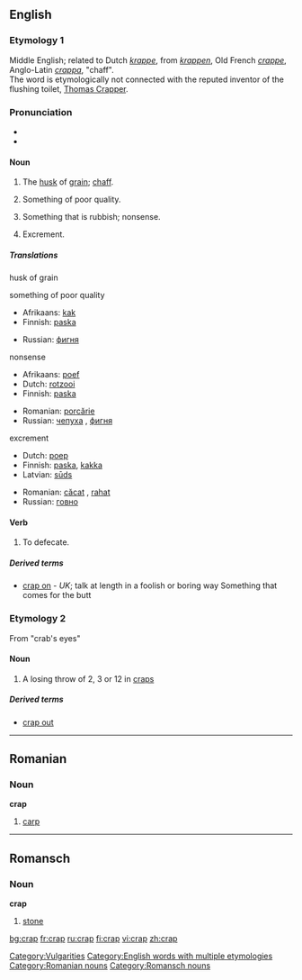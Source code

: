 ==English==

===Etymology 1===
Middle English; related to Dutch ''[[krappe]]'', from ''[[krappen]]'', Old French ''[[crappe]]'', Anglo-Latin ''[[crappa]]'', "chaff".<br>
The word is etymologically not connected with the reputed inventor of the flushing toilet, [[w:Thomas Crapper|Thomas Crapper]].

===Pronunciation===
*{{IPA|/kræp/}}
*{{Rhymes|æp}}

====Noun====
{{en-noun|-}}

# The [[husk]] of [[grain]]; [[chaff]].
# {{slang}} Something of poor quality.
# {{slang}} Something that is rubbish; nonsense.
# {{slang}} Excrement.

=====Translations=====
;husk of grain
{{top}}
{{mid}}
{{bottom}}

;something of poor quality
{{top}}
* Afrikaans: [[kak]]
* Finnish: [[paska]]
{{mid}}
* Russian: [[фигня]] {{f}}
{{bottom}}

;nonsense
{{top}}
* Afrikaans: [[poef]]
* Dutch: [[rotzooi]]
* Finnish: [[paska]]
{{mid}}
* Romanian: [[porcărie]]
* Russian: [[чепуха]] {{f}}, [[фигня]] {{f}}
{{bottom}}

;excrement
{{top}}
* Dutch: [[poep]]
* Finnish: [[paska]], [[kakka]]
* Latvian: [[sūds]] {{m}}
{{mid}}
* Romanian: [[căcat]] {{m}}, [[rahat]] {{m}}
* Russian: [[говно]]
{{bottom}}

====Verb====
{{en-verb|crap|p|ed}}

# {{slang}} To defecate.

=====Derived terms=====
* [[crap on]] - ''UK''; talk at length in a foolish or boring way Something that comes for the butt

===Etymology 2===
From "crab's eyes"

====Noun====
{{en-noun}}

# A losing throw of 2, 3 or 12 in [[craps]]

=====Derived terms=====
*[[crap out]]

----

==Romanian==

===Noun===
'''crap'''

# [[carp]]

----

==Romansch==

===Noun===
'''crap'''

# [[stone]]

[[Category:Vulgarities]]
[[Category:English words with multiple etymologies]]
[[Category:Romanian nouns]]
[[Category:Romansch nouns]]

[[bg:crap]]
[[fr:crap]]
[[ru:crap]]
[[fi:crap]]
[[vi:crap]]
[[zh:crap]]
